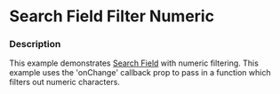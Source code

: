 
# Search Field Filter Numeric

### Description

This example demonstrates [Search Field](/components/cerner-terra-core-docs/search-field/about) with numeric filtering. This example uses the 'onChange' callback prop to pass in a function which filters out numeric characters.

<SearchFieldFilterNumeric title='Search Field Filter Numeric' />